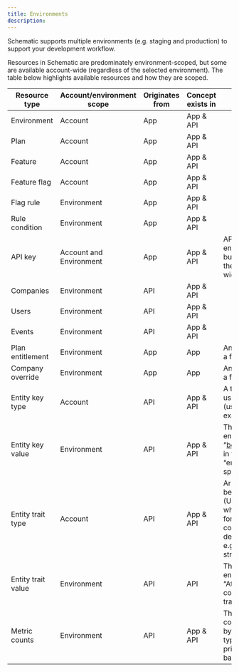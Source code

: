 ```yaml
---
title: Environments
description:
---
```


Schematic supports multiple environments (e.g. staging and production) to support your development workflow.

Resources in Schematic are predominately environment-scoped, but some are available account-wide (regardless of the selected environment). The table below highlights available resources and how they are scoped.

| Resource type | Account/environment scope | Originates from | Concept exists in | Definition / Notes |
| --- | --- | --- | --- | --- |
| Environment | Account | App | App & API |  |
| Plan | Account | App | App & API |  |
| Feature | Account | App | App & API |  |
| Feature flag | Account | App | App & API |  |
| Flag rule | Environment | App | App & API |  |
| Rule condition | Environment | App | App & API |  |
| API key | Account and Environment | App | App & API | API keys are always environment-specific, but can be accessed in the Application account-wide. |
| Companies | Environment | API | App & API |  |
| Users | Environment | API | App & API |  |
| Events | Environment | API | App & API |  |
| Plan entitlement | Environment | App | App | An association between a feature and a plan |
| Company override | Environment | App | App | An association between a feature and a company |
| Entity key type | Account | API | App & API | A type of key that can be used to look up an entity (user or company). For example, “email” or “id” |
| Entity key value | Environment | API | App & API | The value for a given entity key, e.g. the value “ben@schematichq.com” in the context of the key “email” as a lookup for a specific user |
| Entity trait type | Account | API | App & API | Arbitrary data that can be attached to entities (Users/Companies), which can later be used for flag targeting via rule conditions. This model defines a type of trait, e.g. “location” being a string |
| Entity trait value | Environment | API | API | The value for a given entity trait, e.g. the value “Atlanta, GA” in the context of the “location” trait for a specific  |
| Metric counts | Environment | API | App & API | This is an aggregated count of events grouped by type/hour/company/user primarily used for rule-based targeting |
